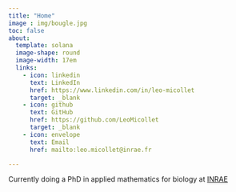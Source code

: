 ```yaml
---
title: "Home"
image : img/bougle.jpg
toc: false
about: 
  template: solana
  image-shape: round
  image-width: 17em
  links:
    - icon: linkedin
      text: LinkedIn
      href: https://www.linkedin.com/in/leo-micollet
      target: _blank
    - icon: github
      text: GitHub
      href: https://github.com/LeoMicollet
      target: _blank
    - icon: envelope
      text: Email
      href: mailto:leo.micollet@inrae.fr

---
```


Currently doing a PhD in applied mathematics for biology at [INRAE](https://mia-ps.inrae.fr/node/724)

